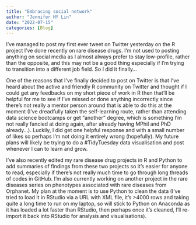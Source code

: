 ```yaml
---
title: "Embracing social network"
author: "Jennifer HY Lin"
date: "2022-07-15"
categories: [Blog]
---
```

I’ve managed to post my first ever tweet on Twitter yesterday on the R project I’ve done recently on rare disease drugs. I’m not used to posting anything on social media as I almost always prefer to stay low-profile, rather than the opposite, and this may not be a good thing especially if I’m trying to transition into a different job field. So I did it finally…

One of the reasons that I’ve finally decided to post on Twitter is that I’ve heard about the active and friendly R community on Twitter and thought if I could get any feedbacks on my short piece of work in R then that’ll be helpful for me to see if I’ve missed or done anything incorrectly since there’s not really a mentor person around that is able to do this at the moment (I’ve dreadfully taken the self-learning route, rather than attending data science bootcamps or get “another” degree, which is something I’m not really fancied at doing again, after already having MPhil and PhD already…). Luckily, I did get one helpful response and with a small number of likes so perhaps I’m not doing it entirely wrong (hopefully). My future plans will likely be trying to do a #TidyTuesday data visualisation and post whenever I can to learn and grow.

I’ve also recently edited my rare disease drug projects in R and Python to add summaries of findings from these two projects so it’s easier for anyone to read, especially if there’s not really much time to go through long threads of codes in GitHub. I’m also currently working on another project in the rare diseases series on phenotypes associated with rare diseases from Orphanet. My plan at the moment is to use Python to clean the data (I’ve tried to load it in RStudio via a URL with XML file, it’s >4000 rows and taking quite a long time to run on my laptop, so will stick to Python on Anaconda as it has loaded a lot faster than RStudio, then perhaps once it’s cleaned, I’ll re-import it back into RStudio for analysis and visualisations).
